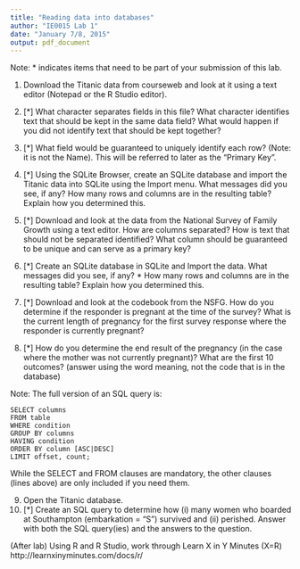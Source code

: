 ```yaml
---
title: "Reading data into databases"
author: "IE0015 Lab 1"
date: "January 7/8, 2015"
output: pdf_document
---
```


Note: * indicates items that need to be part of your submission of this lab.

1.  Download the Titanic data from courseweb and look at it using a text editor (Notepad or the R Studio editor).

2. [*] What character separates fields in this file?  What character identifies text that should be kept in the same data field?  What would happen if you did not identify text that should be kept together?

3. [*] What field would be guaranteed to uniquely identify each row? (Note: it is not the Name).  This will be referred to later as the "Primary Key".

4. [*]  Using the SQLite Browser, create an SQLite database and import the Titanic data into SQLite using the Import menu.   What messages did you see, if any?  How many rows and columns are in the resulting table?  Explain how you determined this.

5. [*] Download and look at the data from the National Survey of Family Growth using a text editor.  How are columns separated?  How is text that should not be separated identified? What column should be guaranteed to be unique and can serve as a primary key?

6. [*]  Create an SQLite database in SQLite and Import the data. What messages did you see, if any? * How many rows and columns are in the resulting table?  Explain how you determined this.

7. [*] Download and look at the codebook from the NSFG.  How do you determine if the responder is pregnant at the time of the survey?  What is the current length of pregnancy for the first survey response where the responder is currently pregnant?

8. [*] How do you determine the end result of the pregnancy (in the case where the mother was not currently pregnant)?  What are the first 10 outcomes? (answer using the word meaning, not the code that is in the database)

Note: The full version of an SQL query is:

```
SELECT columns
FROM table
WHERE condition
GROUP BY columns
HAVING condition
ORDER BY column [ASC|DESC]
LIMIT offset, count;
```

While the SELECT and FROM clauses are mandatory, the other clauses (lines above) are only included if you need them.


9.  Open the Titanic database.
10.  [*] Create an SQL query to determine how (i) many women who boarded at Southampton (embarkation = "S") survived and (ii) perished.
    Answer with both the SQL query(ies) and the answers to the question.
    
    
(After lab)  Using R and R Studio, work through Learn X in Y Minutes (X=R) http://learnxinyminutes.com/docs/r/
